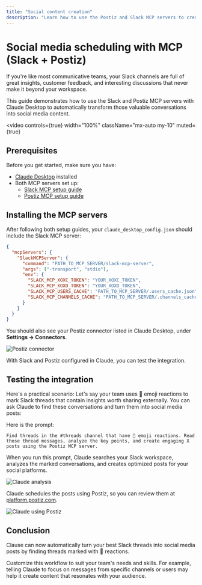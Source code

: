 ```yaml
---
title: "Social content creation"
description: "Learn how to use the Postiz and Slack MCP servers to create social media posts from Slack threads."
---
```


# Social media scheduling with MCP (Slack + Postiz)

If you're like most communicative teams, your Slack channels are full of great insights, customer feedback, and interesting discussions that never make it beyond your workspace.

This guide demonstrates how to use the Slack and Postiz MCP servers with Claude Desktop to automatically transform those valuable conversations into social media content.

<video
  controls={true}
  width="100%"
  className="mx-auto my-10"
  muted={true}
>
  <source src="/assets/videos/mcp/use-cases/demo.mp4" type="video/mp4" />
</video>

## Prerequisites

Before you get started, make sure you have:

- [Claude Desktop](https://claude.ai/download) installed
- Both MCP servers set up:
  - [Slack MCP setup guide](/mcp/using-mcp/mcp-server-providers/slack)
  - [Postiz MCP setup guide](/mcp/using-mcp/mcp-server-providers/postiz)

## Installing the MCP servers

After following both setup guides, your `claude_desktop_config.json` should include the Slack MCP server:

```json
{
  "mcpServers": {
    "SlackMCPServer": {
      "command": "PATH_TO_MCP_SERVER/slack-mcp-server",
      "args": ["-transport", "stdio"],
      "env": {
        "SLACK_MCP_XOXC_TOKEN": "YOUR_XOXC_TOKEN",
        "SLACK_MCP_XOXD_TOKEN": "YOUR_XOXD_TOKEN",
        "SLACK_MCP_USERS_CACHE": "PATH_TO_MCP_SERVER/.users_cache.json",
        "SLACK_MCP_CHANNELS_CACHE": "PATH_TO_MCP_SERVER/.channels_cache.json"
      }
    }
  }
}
```

You should also see your Postiz connector listed in Claude Desktop, under **Settings → Connectors**.

![Postiz connector](/assets/mcp/using-mcp/postiz-connector.png)

With Slack and Postiz configured in Claude, you can test the integration.

## Testing the integration

Here's a practical scenario: Let's say your team uses 🚀 emoji reactions to mark Slack threads that contain insights worth sharing externally. You can ask Claude to find these conversations and turn them into social media posts:

Here is the prompt:

```
Find threads in the #threads channel that have 🚀 emoji reactions. Read those thread messages, analyze the key points, and create engaging X posts using the Postiz MCP server.
```

When you run this prompt, Claude searches your Slack workspace, analyzes the marked conversations, and creates optimized posts for your social platforms.

![Claude analysis](/assets/mcp/using-mcp/claude-analysis.png)

Claude schedules the posts using Postiz, so you can review them at [platform.postiz.com](https://platform.postiz.com/).

![Claude using Postiz](/assets/mcp/using-mcp/postiz-scheduled-posts.png)

## Conclusion

Clause can now automatically turn your best Slack threads into social media posts by finding threads marked with 🚀 reactions.

Customize this workflow to suit your team's needs and skills. For example, telling Claude to focus on messages from specific channels or users may help it create content that resonates with your audience.
